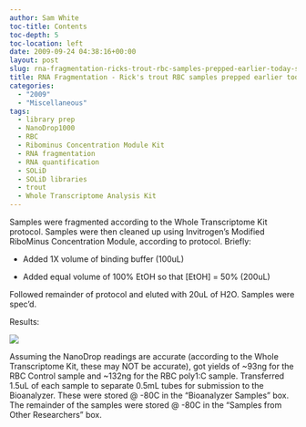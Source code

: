 ```yaml
---
author: Sam White
toc-title: Contents
toc-depth: 5
toc-location: left
date: 2009-09-24 04:38:16+00:00
layout: post
slug: rna-fragmentation-ricks-trout-rbc-samples-prepped-earlier-today-see-below
title: RNA Fragmentation - Rick's trout RBC samples prepped earlier today (see below)
categories:
  - "2009"
  - "Miscellaneous"
tags:
  - library prep
  - NanoDrop1000
  - RBC
  - Ribominus Concentration Module Kit
  - RNA fragmentation
  - RNA quantification
  - SOLiD
  - SOLiD libraries
  - trout
  - Whole Transcriptome Analysis Kit
---
```


Samples were fragmented according to the Whole Transcriptome Kit protocol. Samples were then cleaned up using Invitrogen's Modified RiboMinus Concentration Module, according to protocol. Briefly:




    
  * Added 1X volume of binding buffer (100uL)

    
  * Added equal volume of 100% EtOH so that [EtOH] = 50% (200uL)



Followed remainder of protocol and eluted with 20uL of H2O. Samples were spec'd.

Results:

![](https://eagle.fish.washington.edu/Arabidopsis/RNA%20Spec%20Readings/20090923%20fragged%20trout%20RBC%20ribo-%20polyA%20RNA%20SJW.jpg)

Assuming the NanoDrop readings are accurate (according to the Whole Transcriptome Kit, these may NOT be accurate), got yields of ~93ng for the RBC Control sample and ~132ng for the RBC poly1:C sample. Transferred 1.5uL of each sample to separate 0.5mL tubes for submission to the Bioanalyzer. These were stored @ -80C in the "Bioanalyzer Samples" box. The remainder of the samples were stored @ -80C in the "Samples from Other Researchers" box.
